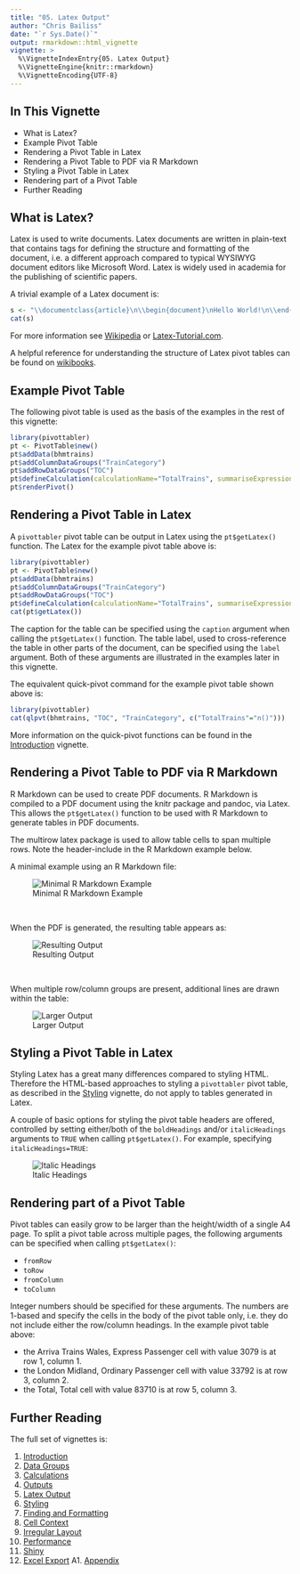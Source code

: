 ```yaml
---
title: "05. Latex Output"
author: "Chris Bailiss"
date: "`r Sys.Date()`"
output: rmarkdown::html_vignette
vignette: >
  %\VignetteIndexEntry{05. Latex Output}
  %\VignetteEngine{knitr::rmarkdown}
  %\VignetteEncoding{UTF-8}
---
```


## In This Vignette

* What is Latex?
* Example Pivot Table
* Rendering a Pivot Table in Latex
* Rendering a Pivot Table to PDF via R Markdown
* Styling a Pivot Table in Latex
* Rendering part of a Pivot Table
* Further Reading

## What is Latex?

Latex is used to write documents.  Latex documents are written in plain-text that contains tags for defining the structure and formatting of the document, i.e. a different approach compared to typical WYSIWYG document editors like Microsoft Word.  Latex is widely used in academia for the publishing of scientific papers.

A trivial example of a Latex document is:

```r
s <- "\\documentclass{article}\n\\begin{document}\nHello World!\n\\end{document}"
cat(s)
```

For more information see [Wikipedia](https://en.wikipedia.org/wiki/LaTeX) or [Latex-Tutorial.com](https://www.latex-tutorial.com/tutorials/).

A helpful reference for understanding the structure of Latex pivot tables can be found on [wikibooks](https://en.wikibooks.org/wiki/LaTeX/Tables).

## Example Pivot Table

The following pivot table is used as the basis of the examples in the rest of this vignette:

```r
library(pivottabler)
pt <- PivotTable$new()
pt$addData(bhmtrains)
pt$addColumnDataGroups("TrainCategory")
pt$addRowDataGroups("TOC")
pt$defineCalculation(calculationName="TotalTrains", summariseExpression="n()")
pt$renderPivot()
```

## Rendering a Pivot Table in Latex

A `pivottabler` pivot table can be output in Latex using the `pt$getLatex()` function.  The Latex for the example pivot table above is:

```r
library(pivottabler)
pt <- PivotTable$new()
pt$addData(bhmtrains)
pt$addColumnDataGroups("TrainCategory")
pt$addRowDataGroups("TOC")
pt$defineCalculation(calculationName="TotalTrains", summariseExpression="n()")
cat(pt$getLatex())
```

The caption for the table can be specified using the `caption` argument when calling the `pt$getLatex()` function.  The table label, used to cross-reference the table in other parts of the document, can be specified using the `label` argument.  Both of these arguments are illustrated in the examples later in this vignette.

The equivalent quick-pivot command for the example pivot table shown above is:

```r
library(pivottabler)
cat(qlpvt(bhmtrains, "TOC", "TrainCategory", c("TotalTrains"="n()")))
```

More information on the quick-pivot functions can be found in the [Introduction](v01-introduction.html) vignette.

## Rendering a Pivot Table to PDF via R Markdown

R Markdown can be used to create PDF documents.  R Markdown is compiled to a PDF document using the knitr package and pandoc, via Latex.  This allows the `pt$getLatex()` function to be used with R Markdown to generate tables in PDF documents.

The multirow latex package is used to allow table cells to span multiple rows.  Note the header-include in the R Markdown example below. 

A minimal example using an R Markdown file:

![Minimal R Markdown Example](latex1.png)
  
<br />

When the PDF is generated, the resulting table appears as:

![Resulting Output](latex2.png)

<br />
  
When multiple row/column groups are present, additional lines are drawn within the table:

![Larger Output](latex3.png)

## Styling a Pivot Table in Latex

Styling Latex has a great many differences compared to styling HTML.  Therefore the HTML-based approaches to styling a `pivottabler` pivot table, as described in the [Styling](v06-styling.html) vignette, do not apply to tables generated in Latex.

A couple of basic options for styling the pivot table headers are offered, controlled by setting either/both of the `boldHeadings` and/or `italicHeadings` arguments to `TRUE` when calling `pt$getLatex()`.  For example, specifying `italicHeadings=TRUE`:

![Italic Headings](latex4.png)

## Rendering part of a Pivot Table

Pivot tables can easily grow to be larger than the height/width of a single A4 page.  To split a pivot table across multiple pages, the following arguments can be specified when calling `pt$getLatex()`:

- `fromRow`
- `toRow`
- `fromColumn`
- `toColumn`

Integer numbers should be specified for these arguments.  The numbers are 1-based and specify the cells in the body of the pivot table only, i.e. they do not include either the row/column headings.  In the example pivot table above:

- the Arriva Trains Wales, Express Passenger cell with value 3079 is at row 1, column 1.
- the London Midland, Ordinary Passenger cell with value 33792 is at row 3, column 2.
- the Total, Total cell with value 83710 is at row 5, column 3.

## Further Reading

The full set of vignettes is:

1. [Introduction](v01-introduction.html)
2. [Data Groups](v02-datagroups.html)
3. [Calculations](v03-calculations.html)
4. [Outputs](v04-outputs.html)
5. [Latex Output](v05-latexoutput.html)
6. [Styling](v06-styling.html)
7. [Finding and Formatting](v07-findingandformatting.html)
8. [Cell Context](v08-cellcontext.html)
9. [Irregular Layout](v09-irregularlayout.html)
10. [Performance](v10-performance.html)
11. [Shiny](v11-shiny.html)
12. [Excel Export](v12-excelexport.html)
A1. [Appendix](vA1-appendix.html)
